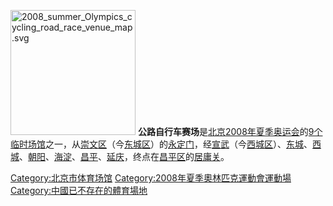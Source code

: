 {{noteTA
|1=zh-cn:自行车;zh-hk:單車;zh-tw:腳踏車;zh-sg:脚车;
}}
[[File:2008_summer_Olympics_cycling_road_race_venue_map.svg|200px]]
'''公路自行车赛场'''是[[北京|北京]][[2008年夏季奥运会|2008年夏季奥运会]]的[[2008年夏季奥林匹克运动会比赛场馆列表|9个临时场馆]]之一，从[[崇文区|崇文区]]（今[[东城区_(北京市)|东城区]]）的[[永定门|永定门]]，经[[宣武区|宣武]]（今[[西城区|西城区]]）、[[东城区_(北京市)|东城]]、[[西城区|西城]]、[[朝阳区_(北京市)|朝阳]]、[[海淀区|海淀]]、[[昌平区|昌平]]、[[延庆县|延庆]]，终点在[[昌平区|昌平区]]的[[居庸关|居庸关]]。

{{北京小作品}}
{{Gymnasium-stub}}
[[Category:北京市体育场馆|Category:北京市体育场馆]]
{{2008年夏季奧林匹克運動會比賽場館}}
[[Category:2008年夏季奧林匹克運動會運動場|Category:2008年夏季奧林匹克運動會運動場]]
[[Category:中國已不存在的體育場地|Category:中國已不存在的體育場地]]